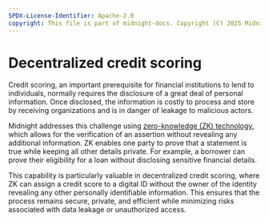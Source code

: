 ```yaml
---
SPDX-License-Identifier: Apache-2.0
copyright: This file is part of midnight-docs. Copyright (C) 2025 Midnight Foundation. Licensed under the Apache License, Version 2.0 (the "License"); You may not use this file except in compliance with the License. You may obtain a copy of the License at http://www.apache.org/licenses/LICENSE-2.0 Unless required by applicable law or agreed to in writing, software distributed under the License is distributed on an "AS IS" BASIS, WITHOUT WARRANTIES OR CONDITIONS OF ANY KIND, either express or implied. See the License for the specific language governing permissions and limitations under the License.
---
```


# Decentralized credit scoring

Credit scoring, an important prerequisite for financial institutions to lend to individuals, normally requires the disclosure of a great deal of personal information. Once disclosed, the information is costly to process and store by receiving organizations and is in danger of leakage to malicious actors.

Midnight addresses this challenge using [zero-knowledge (ZK) technology](../../understanding-midnights-technology/), which allows for the verification of an assertion without revealing any additional information. ZK enables one party to prove that a statement is true while keeping all other details private. For example, a borrower can prove their eligibility for a loan without disclosing sensitive financial details.

This capability is particularly valuable in decentralized credit scoring, where ZK can assign a credit score to a digital ID without the owner of the identity revealing any other personally identifiable information. This ensures that the process remains secure, private, and efficient while minimizing risks associated with data leakage or unauthorized access.
